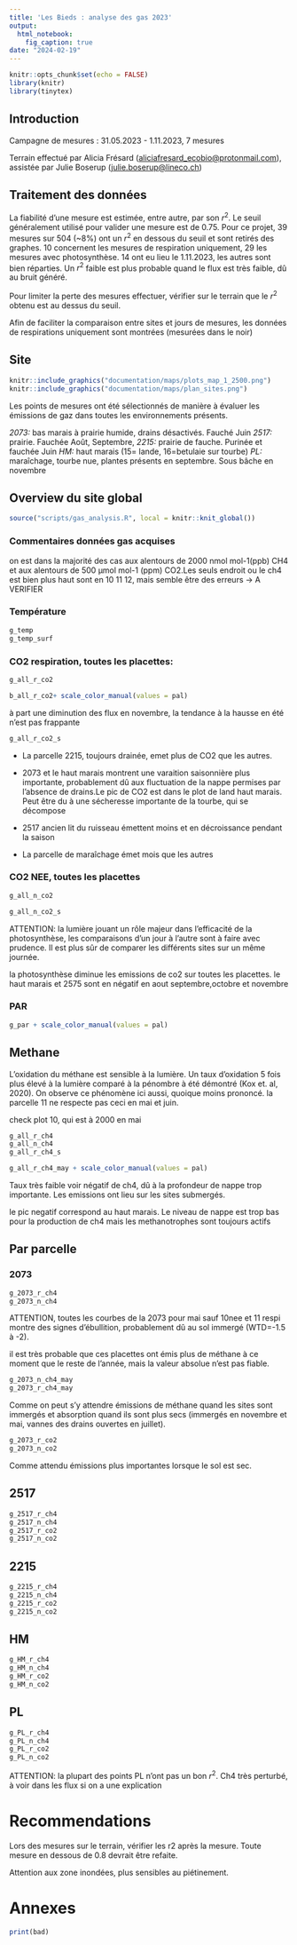 ```yaml
---
title: 'Les Bieds : analyse des gas 2023'
output:
  html_notebook:
    fig_caption: true
date: "2024-02-19"
---
```


```r
knitr::opts_chunk$set(echo = FALSE)
library(knitr)
library(tinytex)
```

## Introduction

Campagne de mesures : 31.05.2023 - 1.11.2023, 7 mesures

Terrain effectué par Alicia Frésard ([aliciafresard_ecobio\@protonmail.com](mailto:aliciafresard_ecobio@protonmail.com){.email}), assistée par Julie Boserup ([julie.boserup\@lineco.ch](mailto:julie.boserup@lineco.ch){.email})

## Traitement des données
La fiabilité d'une mesure est estimée, entre autre, par son $r^2$. Le seuil généralement utilisé pour valider une mesure est de 0.75. Pour ce projet, 39 mesures  sur 504 (~8%) ont un $r^2$ en dessous du seuil et sont retirés des graphes. 10 concernent les mesures de respiration uniquement, 29 les mesures avec photosynthèse.
14 ont eu lieu le 1.11.2023, les autres sont bien réparties.
Un $r^2$ faible est plus probable quand le flux est très faible, dû au bruit généré.

Pour limiter la perte des mesures effectuer, vérifier sur le terrain que le $r^2$ obtenu est au dessus du seuil.


Afin de faciliter la comparaison entre sites et jours de mesures, les données de respirations uniquement sont montrées (mesurées dans le noir)

## Site

```r
knitr::include_graphics("documentation/maps/plots_map_1_2500.png")
knitr::include_graphics("documentation/maps/plan_sites.png")
```
Les points de mesures ont été sélectionnés de manière à évaluer les émissions de gaz dans toutes les environnements présents.

*2073:* bas marais à prairie humide, drains désactivés. Fauché Juin
*2517:* prairie. Fauchée Août, Septembre, 
*2215:* prairie de fauche. Purinée et fauchée Juin
*HM:* haut marais (15= lande, 16=betulaie sur tourbe)
*PL:* maraîchage, tourbe nue, plantes présents en septembre. Sous bâche en novembre

## Overview du site global

```r
source("scripts/gas_analysis.R", local = knitr::knit_global())
```
### Commentaires données gas acquises
on est dans la majorité des cas aux alentours de 2000 nmol mol-1(ppb) CH4 et aux alentours de 500 µmol mol-1 (ppm) CO2.Les seuls endroit ou le ch4 est bien plus haut sont en 10 11 12, mais semble être des erreurs -> A VERIFIER


### Température
```r
g_temp
g_temp_surf
```


### CO2 respiration, toutes les placettes:

```r
g_all_r_co2
```
```r
b_all_r_co2+ scale_color_manual(values = pal)
```

à part une diminution des flux en novembre, la tendance à la hausse en été n'est pas frappante

```r
g_all_r_co2_s
```
- La parcelle 2215, toujours drainée, emet plus de CO2 que les autres. 
- 2073 et le haut marais montrent une varaition saisonnière plus importante, probablement dû aux fluctuation de la nappe permises par l'absence de drains.Le pic de CO2 est dans le plot de land haut marais. Peut être du à une sécheresse importante de la tourbe, qui se décompose

- 2517 ancien lit du ruisseau émettent moins et en décroissance pendant la saison

- La parcelle de maraîchage émet mois que les autres 


### CO2 NEE, toutes les placettes

```r
g_all_n_co2
```
```r
g_all_n_co2_s
```

ATTENTION: la lumière jouant un rôle majeur dans l'efficacité de la photosynthèse, les comparaisons d'un jour à l'autre sont à faire avec prudence. Il est plus sûr de comparer les différents sites sur un même journée.

la photosynthèse diminue les emissions de co2 sur toutes les placettes. le haut marais et 2575 sont en négatif en aout septembre,octobre et novembre

### PAR
```r
g_par + scale_color_manual(values = pal)
```

## Methane

L'oxidation du méthane est sensible à la lumière. Un taux d'oxidation 5 fois plus élevé à la lumière comparé à la pénombre à été démontré (Kox et. al, 2020). On observe ce phénomène ici aussi, quoique moins prononcé. la parcelle 11 ne respecte pas ceci en mai et juin.

check plot 10, qui est à 2000 en mai


```r
g_all_r_ch4 
g_all_n_ch4 
g_all_r_ch4_s
```


```r
g_all_r_ch4_may + scale_color_manual(values = pal)
```

Taux très faible voir négatif de ch4, dû à la profondeur de nappe trop importante.
Les emissions ont lieu sur les sites submergés.

le pic negatif correspond au haut marais. Le niveau de nappe est trop bas pour la production de ch4 mais les methanotrophes sont toujours actifs

## Par parcelle
### 2073

```r
g_2073_r_ch4
g_2073_n_ch4

```
ATTENTION, toutes les courbes de la 2073 pour mai sauf 10nee et 11 respi montre des signes d'ébullition, probablement dû au sol immergé (WTD=-1.5 à -2).

il est très probable que ces placettes ont émis plus de méthane à ce moment que le reste de l'année, mais la valeur absolue n'est pas fiable.

```r
g_2073_n_ch4_may
g_2073_r_ch4_may
```
Comme on peut s'y attendre émissions de méthane quand les sites sont immergés et absorption quand ils sont plus secs (immergés en novembre et mai, vannes des drains ouvertes en juillet). 

```r
g_2073_r_co2
g_2073_n_co2
```
Comme attendu émissions plus importantes lorsque le sol est sec.

## 2517
```r
g_2517_r_ch4
g_2517_n_ch4
g_2517_r_co2
g_2517_n_co2
```

## 2215
```r
g_2215_r_ch4
g_2215_n_ch4
g_2215_r_co2
g_2215_n_co2
```
## HM
```r
g_HM_r_ch4
g_HM_n_ch4
g_HM_r_co2
g_HM_n_co2
```
## PL
```r
g_PL_r_ch4
g_PL_n_ch4
g_PL_r_co2
g_PL_n_co2
```
ATTENTION: la plupart des points PL n'ont pas un bon $r^2$.
Ch4 très perturbé, à voir dans les flux si on a une explication

# Recommendations
Lors des mesures sur le terrain, vérifier les r2 après la mesure. Toute mesure en dessous de 0.8 devrait être refaite.

Attention aux zone inondées, plus sensibles au piétinement.


# Annexes
```r
print(bad)
```

